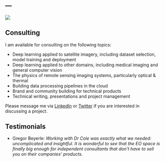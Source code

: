 ---
---

![](robin.png){fig-align="centre"}

## Consulting

I am available for consulting on the following topics:

- Deep learning applied to satellite imagery, including dataset selection, model training and deployment
- Deep learning applied to other domains, including medical imaging and general computer vision
- The physics of remote sensing imaging systems, particularly optical & thermal
- Building data processing pipelines in the cloud
- Brand and community building for technical products
- Technical writing, presentations and project management

Please message me via [LinkedIn](https://www.linkedin.com/in/robmarkcole/) or [Twitter](https://twitter.com/robmarkcole) if you are interested in discussing a project.

## Testimonials
- Gregor Beyerle: *Working with Dr Cole was exactly what we needed: uncomplicated and insightful. It is wonderful to see that the EO space is finally big enough for independent consultants that don’t have to sell you on their companies’ products.*

